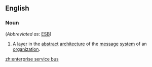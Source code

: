 ==English==

===Noun===
{{wikipedia}}
{{en-noun|enterprise service buses}} (''Abbreviated as'': [[ESB]])

# {{lb|en|computing}} A [[layer]] in the [[abstract]] [[architecture]] of the [[message]] [[system]] of an [[organization]].

[[zh:enterprise service bus]]